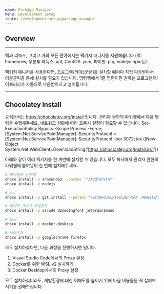 ```yaml
---
name: Package Manager
menu: Development Setup
route: /development-setup/package-manager
---
```


## Overview

---

맥과 리눅스, 그리고 거의 모든 언어에서는 팩키지 매니저를 지원해줍니다 (맥: homebrew, 우분투 리눅스: apt, CentOS: yum, 파이썬: pip, nodejs: npm등).

팩키지 매니저를 사용한다면, 프로그램/라이브러리를 설치할 때마다 직접 다운받아서 더블클릭을 통해 설치할 필요가 없습니다. 명령행에서 1줄 명령이면 원하는 프로그램/라이브러리가 자동으로 다운받아지고 설치됩니다.

---

## Chocolatey Install

공식문서는 https://chocolatey.org/install 입니다. 관리자 권한의 파워쉘에서 다음 명령을 수행해주세요. 네트워크 상황에 따라 프록시 설정이 필요할 수 있습니다.
Set-ExecutionPolicy Bypass -Scope Process -Force;
[System.Net.ServicePointManager]::SecurityProtocol = [System.Net.ServicePointManager]::SecurityProtocol -bor 3072;
iex ((New-Object System.Net.WebClient).DownloadString('https://chocolatey.org/install.ps1'))

아래와 같이 여러 팩키지를 한 꺼번에 설치할 수 있습니다. 모두 복사해서 관리자 권한의 파워쉘에 붙여넣어 한 번에 설치해주세요.

```bash
# 파이썬과 노드JS
choco install -y anaconda3 --params '"/AddToPath"'
choco install -y nodejs

# git
choco install -y git.install --params "/GitAndUnixToolsOnPath /NoGitLfs /SChannel /NoAutoCrlf"

# 에디터 그리고 코딩폰트
choco install -y vscode d2codingfont jetbrainsmono

# 도커
choco install -y docker-desktop

# 브라우저
choco install -y googlechrome firefox
```

모두 설치하셨다면, 다음 과정을 진행하시면 됩니다.

1. Visual Studio Code에서의 Proxy 설정
2. Docker를 위한 WSL v2 설치하기
3. Docker Desktop에서의 Proxy 설정

모두 설치하셨더라도, 개발환경에 대한 이해도를 높이기 위해 다음 내용들은 꼭 살펴보시기를 권해드립니다.
